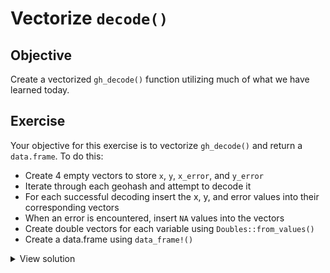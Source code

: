 # Vectorize `decode()`

::: callout-tip
## Objective

Create a vectorized `gh_decode()` function utilizing much of what we have learned today.

:::



## Exercise

Your objective for this exercise is to vectorize `gh_decode()` and return a `data.frame`. To do this:

- Create 4 empty vectors to store `x`, `y`, `x_error`, and `y_error`
- Iterate through each geohash and attempt to decode it
- For each successful decoding insert the x, y, and error values into their corresponding vectors
- When an error is encountered, insert `NA` values into the vectors
- Create double vectors for each variable using `Doubles::from_values()`
- Create a data.frame using `data_frame!()`

<details>
    <summary>View solution</summary>

```rust
fn gh_decode(geohash: Strings) -> Robj {
    let mut x_res = Vec::new();
    let mut y_res = Vec::new();
    let mut x_error = Vec::new();
    let mut y_error = Vec::new();

    for gh in geohash.into_iter() {
        let resi = decode(gh);
        match resi {
            Ok((Coord { x, y }, xe, ye)) => {
                x_res.push(Rfloat::from(x));
                y_res.push(Rfloat::from(y));
                x_error.push(Rfloat::from(xe));
                y_error.push(Rfloat::from(ye));
            }
            Err(_) => {
                x_res.push(Rfloat::na());
                y_res.push(Rfloat::na());
                x_error.push(Rfloat::na());
                y_error.push(Rfloat::na());
            }
        }
    }

    data_frame!(
        x = Doubles::from_values(x_res),
        y = Doubles::from_values(y_res),
        x_error = Doubles::from_values(x_error),
        y_error = Doubles::from_values(y_error)
    )
}
```
</details>
